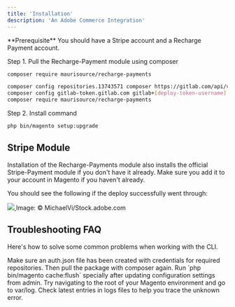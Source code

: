 ```yaml
---
title: 'Installation'
description: 'An Adobe Commerce Integration'
---
```


<Info>
  **Prerequisite** You should have a Stripe account and a Recharge Payment account.
</Info>

Step 1. Pull the Recharge-Payment module using composer

<CodeGroup>

```bash Marketplace
composer require maurisource/recharge-payments
```

```bash Gitlab
composer config repositories.13743571 composer https://gitlab.com/api/v4/group/13743571/-/packages/composer/packages.json
composer config gitlab-token.gitlab.com gitlab+[deploy-token-username] [gldt-deploy-token-secret]
composer require maurisource/recharge-payments

```

</CodeGroup>

Step 2. Install command

```bash
php bin/magento setup:upgrade
```


## Stripe Module

<Tip>
  Installation of the Recharge-Payments module also installs the official Stripe-Payment module if you don't have it already.
  Make sure you add it to your account in Magento if you haven't already.
</Tip>

You should see the following if the deploy successfully went through:

<Frame>
  <a href="https://google.ca/">
    <img src="/images/AdobeStock_392551787_Editorial_Use_Only-718x523.jpeg" style={{ borderRadius: '0.5rem' }} /> 
  </a>
</Frame>
Image: © MichaelVi/Stock.adobe.com

## Troubleshooting FAQ

Here's how to solve some common problems when working with the CLI.

<AccordionGroup>
  <Accordion title="Can't find package">
    Make sure an auth.json file has been created with credentials for required repositories. Then pull the package with composer again.
  </Accordion>
  <Accordion title="Cache Invalidate">
Run `php bin/magento cache:flush` specially after updating configuration settings from admin.
  </Accordion>
  <Accordion title="Getting an unknown error">
    Try navigating to the root of your Magento environment and go to var/log. Check latest entries in logs files to help you trace the unknown error.
  </Accordion>
</AccordionGroup>